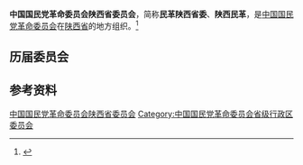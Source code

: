 {{Infobox PRCG
|机构名称 = 中国国民党革命委员会陕西省委员会
|标志1    =
|格言1    =
|届数     = 
|任期始   = 
|任期终   =
|职位1    = 主任委员
|人员1    = [[李晓东_(1955年)|李晓东]]
|职位2    = 副主任委员
|人员2    =
|人数2    =
|职位3    =
|人员3    =
|组织法规 = 中国国民党革命委员会章程
|上级机构 = [[中国国民党革命委员会中央委员会|中国国民党革命委员会中央委员会]]
|机构类型 = [[民主党派|民主党派]][[中国一级行政区|省级行政区]][[委员会|委员会]]
|行政级别 = 正厅级
|场所1    = 
|地址1    = 
|邮编1    = 
|电话1    = 
|官网1    = {{url|}}
}}
'''中国国民党革命委员会陕西省委员会'''，简称'''民革陕西省委'''、'''陕西民革'''，是[[中国国民党革命委员会|中国国民党革命委员会]]在[[陕西省|陕西省]]的地方组织。<ref>{{Cite book|title=陕西百科全书|author=《陕西百科全书》编委会编|publisher=陕西人民出版社|year=1992|isbn=|location=西安|pages=}}</ref>

== 历届委员会 ==

== 参考资料 ==
{{reflist}}

{{中华人民共和国各省级行政区|委员会|中国国民党革命委员会|仅内地=yes}}

{{Authority control}}
[[Category:中国国民党革命委员会陕西省委员会|]]
[[Category:中国国民党革命委员会省级行政区委员会|Category:中国国民党革命委员会省级行政区委员会]]